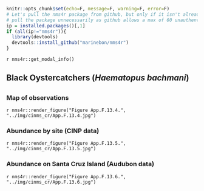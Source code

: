 ```r
knitr::opts_chunk$set(echo=F, message=F, warning=F, error=F)
# Let's pull the nms4r package from github, but only if it isn't already installed. We don't want to
# pull the package unnecessarily as github allows a max of 60 unauthenticated requests per hour.
ip = installed.packages()[,1]
if (all(ip!="nms4r")){
  library(devtools)
  devtools::install_github("marinebon/nms4r")
}
```

`r nms4r::get_modal_info()`

## Black Oystercatchers (_Haematopus bachmani_)

## {.tabset}

### Map of observations

`r nms4r::render_figure("Figure App.F.13.4.", "../img/cinms_cr/App.F.13.4.jpg")`

### Abundance by site (CINP data)

`r nms4r::render_figure("Figure App.F.13.5.", "../img/cinms_cr/App.F.13.5.jpg")`

### Abundance on Santa Cruz Island (Audubon data)

`r nms4r::render_figure("Figure App.F.13.6.", "../img/cinms_cr/App.F.13.6.jpg")`

